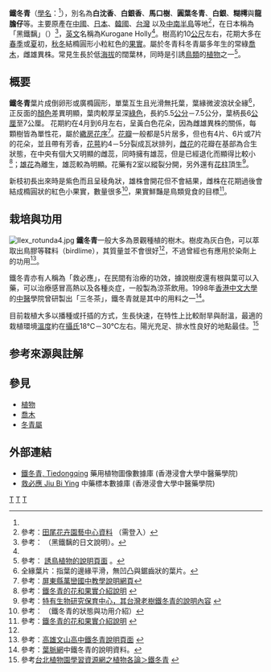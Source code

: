 {{noteTA
|1=zh-hans:毫米;zh-hk:毫米;zh-tw:公厘;
}}
{{medical}}
{{Speciesbox 
| genus = Ilex
| species = rotunda
| authority = Thunb.
| image = Ilex rotunda 鐵冬青.jpg
| image_caption = 鐵冬青果實
| image2 = W kuroganemoti3051.jpg
| image2_caption = 鐵冬青雌花
}}
'''鐵冬青'''（[[學名|學名]]：''{{lang|la|Ilex rotunda}}''<ref name="rotunda1"/>），別名為'''白沈香'''、'''白銀香'''、'''馬口樹'''、'''圓葉冬青'''、'''白銀'''、'''糊樗'''與'''龍膽仔'''等。主要原產在[[中國|中國]]、[[日本|日本]]、[[韓國|韓國]]、[[台灣|台灣]] 以及[[中南半島|中南半島]]等地<ref name="rotunda1">參考：{{zh}}[http://www.tenway.com.tw/flowers/flower.php 田尾花卉園藝中心資料] {{Wayback|url=http://www.tenway.com.tw/flowers/flower.php |date=20130403013100 }}（需登入）</ref>，在日本稱為「黑鐵黐」（{{lang|ja|くろがねもち‧黒鉄黐}}）<ref name="rotunda2">參考：{{ja}}[http://shinrin.cool.ne.jp/sub154.html {{lang|ja|クロガネモチ（黒鉄黐）}}] {{Wayback|url=http://shinrin.cool.ne.jp/sub154.html |date=20070304092944 }}（黑鐵黐的日文說明）。</ref>，[[英文|英文]]名稱為Kurogane Holly<ref name="rotunda1"/>。樹高約10[[公尺|公尺]]左右，花期大多在[[春季|春季]]或[[夏|夏]]初，[[秋|秋]][[冬|冬]]結橢圓形小粒紅色的[[果實|果實]]。屬於冬青科冬青屬多年生的常綠[[喬木|喬木]]，雌雄異株。常見生長於低[[海拔|海拔]]的闊葉林，同時是引誘[[鳥類|鳥類]]的[[植物|植物]]之一<ref>參考： {{zh}}[http://info.slps.tpc.edu.tw/bird/tree11.htm 誘鳥植物的說明頁面] {{webarchive|url=https://web.archive.org/web/20071001072842/http://info.slps.tpc.edu.tw/bird/tree11.htm |date=2007-10-01 }}。</ref>。

== 概要 ==
'''鐵冬青'''葉片成倒卵形或廣橢圓形，單葉互生且光滑無托葉，葉緣微波浪狀全緣<ref>全緣葉片：指葉的邊緣平滑，無凹凸與鋸齒狀的葉片。</ref>，正反面的[[顏色|顏色]]差異明顯，葉肉較厚呈深[[綠色|綠色]]，長約5.5[[公分|公分]]－7.5公分，葉柄長6[[公厘|公厘]]至7公厘。
花期約在4月到6月左右，呈黃白色花朵，因為雌雄異株的關係，每顆樹皆為單性花，屬於[[花序|繖房花序]]<ref>參考：{{zh}}[http://www.wljh.ptc.edu.tw/QOO123/%AE%D5%B6%E9%B4%D3%AA%AB%A4%A7%AE%C8/homepage/p013.htm 屏東縣萬巒國中教學說明網頁]{{dead link|date=2018年1月 |bot=InternetArchiveBot |fix-attempted=yes }}</ref>。[[花瓣|花瓣]]一般都是5片居多，但也有4片、6片或7片的花朵，並且帶有芳香，[[花萼|花萼]]約4－5分裂成瓦狀排列，[[雌性|雌花]]的花瓣在基部為合生狀態，在中央有個大又明顯的雌蕊，同時擁有雄蕊，但是已經退化而顯得比較小<ref name="rotunda3">參考：{{ja}}[http://had0.big.ous.ac.jp/~hada/plantsdic/angiospermae/dicotyledoneae/choripetalae/aquifoliaceae/kuroganemochi/kurogane2.htm 鐵冬青的花和果實介紹說明] {{webarchive|url=https://web.archive.org/web/20070427205956/http://had0.big.ous.ac.jp/~hada/plantsdic/angiospermae/dicotyledoneae/choripetalae/aquifoliaceae/kuroganemochi/kurogane2.htm |date=2007-04-27 }}</ref>；[[雄性|雄花]]為離生，雄蕊較為明顯。花藥有2室以縱裂分開，另外還有[[花柱|花柱]]頂生<ref>參考：{{zh}}[http://wwwdb.tesri.gov.tw/ 特有生物研究保育中心，其台灣老樹鐵冬青的說明內容] {{webarchive|url=https://web.archive.org/web/20070928032428/http://wwwdb.tesri.gov.tw/ |date=2007-09-28 }}</ref>。

新枝初長出來時是紫色而且呈稜角狀，雄株會開花但不會結果，雌株在花期過後會結成橢圓狀的紅色小果實，數量很多<ref>參考：{{ja}}[http://had0.big.ous.ac.jp/~hada/plantsdic/angiospermae/dicotyledoneae/choripetalae/aquifoliaceae/kuroganemochi/kurogane.htm {{lang|ja|クロガネモチ}}] {{webarchive|url=https://web.archive.org/web/20070423170526/http://had0.big.ous.ac.jp/~hada/plantsdic/angiospermae/dicotyledoneae/choripetalae/aquifoliaceae/kuroganemochi/kurogane.htm |date=2007-04-23 }}（鐵冬青的狀態與功用介紹）</ref>，果實鮮豔是鳥類覓食的目標<ref name="rotunda3">參考：{{ja}}[http://had0.big.ous.ac.jp/~hada/plantsdic/angiospermae/dicotyledoneae/choripetalae/aquifoliaceae/kuroganemochi/kurogane2.htm 鐵冬青的花和果實介紹說明] {{webarchive|url=https://web.archive.org/web/20070427205956/http://had0.big.ous.ac.jp/~hada/plantsdic/angiospermae/dicotyledoneae/choripetalae/aquifoliaceae/kuroganemochi/kurogane2.htm |date=2007-04-27 }}</ref>。

== 栽培與功用 ==
[[File:Ilex_rotunda4.jpg|thumb]]
'''鐵冬青'''一般大多為景觀種植的樹木。樹皮為灰白色，可以萃取出鳥膠等鞣料（birdlime），其質量並不會很好<ref name="rotunda2"/>，不過曾經也有應用於染劑上的功用<ref>參考：{{zh}}[http://www.wsm.ks.edu.tw/bio_topic/2-5-9.htm 高雄文山高中鐵冬青說明頁面] {{webarchive|url=https://web.archive.org/web/20071007132904/http://www.wsm.ks.edu.tw/bio_topic/2-5-9.htm |date=2007-10-07 }}</ref>。

鐵冬青亦有人稱為「救必應」，在民間有治療的功效，據說樹皮還有根與葉可以入藥，可以治療感冒高熱以及各種炎症，一般製為涼茶飲用。1998年[[香港中文大學|香港中文大學]]的[[中醫|中醫]]學院曾研製出「三冬茶」，鐵冬青就是其中的用料之一<ref>參考：{{zh}}[http://www.leafvein.net/plant_page/Aquifoliaceae.htm 葉脈網]中鐵冬青的說明資料。</ref>。

目前栽植大多以播種或扦插的方式，生長快速，在特性上比較耐旱與耐溫，最適的栽植環境[[溫度|溫度]]約在[[攝氏|攝氏]]18℃－30℃左右。陽光充足、排水性良好的地點最佳。<ref>參考{{zh}}[http://tpbg.tfri.gov.tw/Default.aspx?tabid=908 台北植物園學習資源網之植物各論＞鐵冬青] {{webarchive|url=https://web.archive.org/web/20070928083921/http://tpbg.tfri.gov.tw/Default.aspx?tabid=908 |date=2007-09-28 }}</ref>

==参考來源與註解==
{{Reflist|2}}

==參見==
{{commons|Ilex rotunda}}
* [[植物|植物]]
* [[喬木|喬木]]
* [[冬青屬|冬青屬]]

==外部連結==
* [http://libproject.hkbu.edu.hk/was40/detail?lang=ch&channelid=1288&searchword=herb_id=D00994 鐵冬青, Tiedongqing] 藥用植物圖像數據庫 (香港浸會大學中醫藥學院) {{zh-hant}}{{en}}
* [http://libproject.hkbu.edu.hk/was40/detail?channelid=44273&searchword=herb_id=D00331 救必應 Jiu Bi Ying] 中藥標本數據庫 (香港浸會大學中醫藥學院) {{zh-hant}}{{en}}
{{Taxonbar|from=Q844306}}

[[Category:花|T]]
[[Category:冬青属|T]]
[[Category:雌雄異株植物|T]]